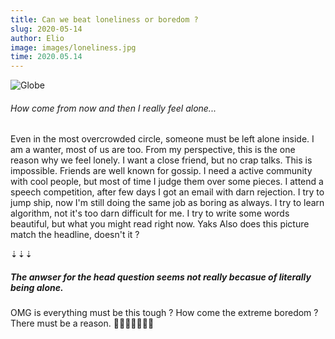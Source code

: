```yaml
---
title: Can we beat loneliness or boredom ?
slug: 2020-05-14
author: Elio
image: images/loneliness.jpg
time: 2020.05.14
---
```


![Globe](images/loneliness.jpg)

###### How come from now and then I really feel alone...

Even in the most overcrowded circle, someone must be left alone inside. I am a wanter, most of us are too. From my perspective, this is the one reason why we feel lonely.
I want a close friend, but no crap talks. This is impossible. Friends are well known for gossip.
I need a active community with cool people, but most of time I judge them over some pieces.
I attend a speech competition, after few days I got an email with darn rejection.
I try to jump ship, now I'm still doing the same job as boring as always.
I try to learn algorithm, not it's too darn difficult for me.
I try to write some words beautiful, but what you might read right now. Yaks
Also does this picture match the headline, doesn't it ?

⇣⇣⇣

##### The anwser for the head question seems not really becasue of literally being alone.

OMG is everything must be this tough ?
How come the extreme boredom ? There must be a reason.
🧗🏻‍♀️🚴🏻‍♀️🐢
